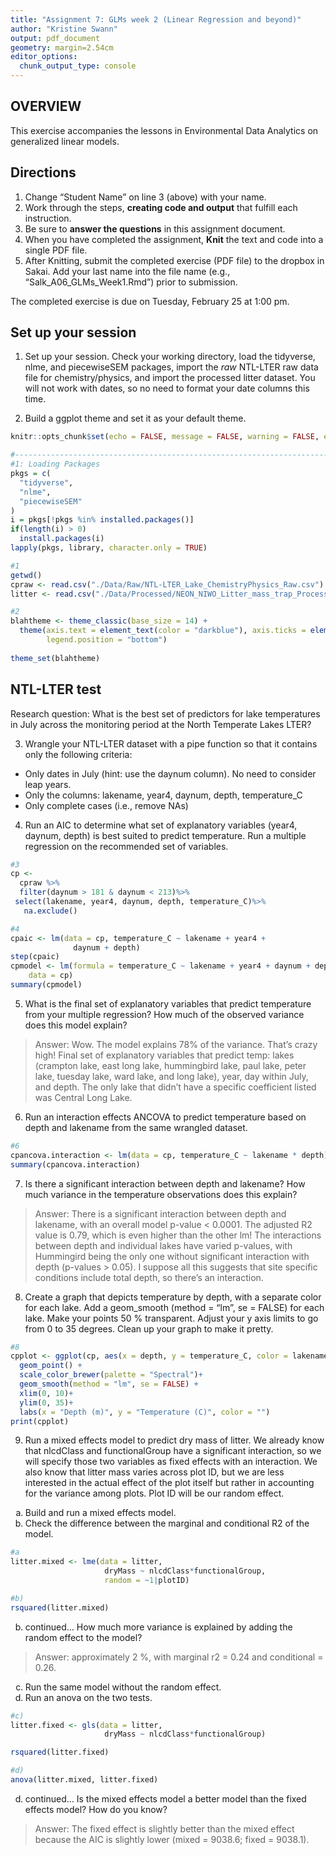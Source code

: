 ```yaml
---
title: "Assignment 7: GLMs week 2 (Linear Regression and beyond)"
author: "Kristine Swann"
output: pdf_document
geometry: margin=2.54cm
editor_options: 
  chunk_output_type: console
---
```


## OVERVIEW

This exercise accompanies the lessons in Environmental Data Analytics on generalized linear models. 

## Directions
1. Change "Student Name" on line 3 (above) with your name.
3. Work through the steps, **creating code and output** that fulfill each instruction.
4. Be sure to **answer the questions** in this assignment document.
6. When you have completed the assignment, **Knit** the text and code into a single PDF file.
8. After Knitting, submit the completed exercise (PDF file) to the dropbox in Sakai. Add your last name into the file name (e.g., "Salk_A06_GLMs_Week1.Rmd") prior to submission.

The completed exercise is due on Tuesday, February 25 at 1:00 pm.

## Set up your session 
1. Set up your session. Check your working directory, load the tidyverse, nlme, and piecewiseSEM packages, import the *raw* NTL-LTER raw data file for chemistry/physics, and import the processed litter dataset. You will not work with dates, so no need to format your date columns this time.

2. Build a ggplot theme and set it as your default theme.

```r
knitr::opts_chunk$set(echo = FALSE, message = FALSE, warning = FALSE, eval=TRUE)
```

```r
#-------------------------------------------------------------------------------------------------
#1: Loading Packages
pkgs = c(
  "tidyverse",
  "nlme",
  "piecewiseSEM"
)
i = pkgs[!pkgs %in% installed.packages()]
if(length(i) > 0)
  install.packages(i)
lapply(pkgs, library, character.only = TRUE)

```

```r

#1
getwd()
cpraw <- read.csv("./Data/Raw/NTL-LTER_Lake_ChemistryPhysics_Raw.csv")
litter <- read.csv("./Data/Processed/NEON_NIWO_Litter_mass_trap_Processed.csv")

#2
blahtheme <- theme_classic(base_size = 14) +
  theme(axis.text = element_text(color = "darkblue"), axis.ticks = element_line(colour = 'darkseagreen4', size = 2, linetype = 'dashed'), axis.ticks.length = unit(1, "cm"),
        legend.position = "bottom")
  
theme_set(blahtheme)       

```


## NTL-LTER test
Research question: What is the best set of predictors for lake temperatures in July across the monitoring period at the North Temperate Lakes LTER? 

3. Wrangle your NTL-LTER dataset with a pipe function so that it contains only the following criteria: 

* Only dates in July (hint: use the daynum column). No need to consider leap years.
* Only the columns: lakename, year4, daynum, depth, temperature_C
* Only complete cases (i.e., remove NAs)

4. Run an AIC to determine what set of explanatory variables (year4, daynum, depth) is best suited to predict temperature. Run a multiple regression on the recommended set of variables. 

```r
#3
cp <- 
  cpraw %>%
  filter(daynum > 181 & daynum < 213)%>%
 select(lakename, year4, daynum, depth, temperature_C)%>%
   na.exclude()

#4
cpaic <- lm(data = cp, temperature_C ~ lakename + year4 + 
              daynum + depth)
step(cpaic)
cpmodel <- lm(formula = temperature_C ~ lakename + year4 + daynum + depth, 
    data = cp)
summary(cpmodel)
```

5. What is the final set of explanatory variables that predict temperature from your multiple regression? How much of the observed variance does this model explain?

> Answer: Wow. The model explains 78% of the variance. That's crazy high! Final set of explanatory variables that predict temp: lakes (crampton lake, east long lake, hummingbird lake, paul lake, peter lake, tuesday lake, ward lake, and long lake), year, day within July, and depth. The only lake that didn't have a specific coefficient listed was Central Long Lake. 

6. Run an interaction effects ANCOVA to predict temperature based on depth and lakename from the same wrangled dataset.

```r
#6
cpancova.interaction <- lm(data = cp, temperature_C ~ lakename * depth)
summary(cpancova.interaction)
```

7. Is there a significant interaction between depth and lakename? How much variance in the temperature observations does this explain?

> Answer: There is a significant interaction between depth and lakename, with an overall model p-value < 0.0001. The adjusted R2 value is 0.79, which is even higher than the other lm! The interactions between depth and individual lakes have varied p-values, with Hummingird being the only one without significant interaction with depth (p-values > 0.05). I suppose all this suggests that site specific conditions include total depth, so there's an interaction. 

8. Create a graph that depicts temperature by depth, with a separate color for each lake. Add a geom_smooth (method = "lm", se = FALSE) for each lake. Make your points 50 % transparent. Adjust your y axis limits to go from 0 to 35 degrees. Clean up your graph to make it pretty. 

```r
#8
cpplot <- ggplot(cp, aes(x = depth, y = temperature_C, color = lakename)) + 
  geom_point() + 
  scale_color_brewer(palette = "Spectral")+
  geom_smooth(method = "lm", se = FALSE) +
  xlim(0, 10)+
  ylim(0, 35)+
  labs(x = "Depth (m)", y = "Temperature (C)", color = "")
print(cpplot)
```

9. Run a mixed effects model to predict dry mass of litter. We already know that nlcdClass and functionalGroup have a significant interaction, so we will specify those two variables as fixed effects with an interaction. We also know that litter mass varies across plot ID, but we are less interested in the actual effect of the plot itself but rather in accounting for the variance among plots. Plot ID will be our random effect.

a. Build and run a mixed effects model.
b. Check the difference between the marginal and conditional R2 of the model. 

```r
#a
litter.mixed <- lme(data = litter,
                     dryMass ~ nlcdClass*functionalGroup, 
                     random = ~1|plotID) 

#b)
rsquared(litter.mixed)

```

b. continued... How much more variance is explained by adding the random effect to the model? 

> Answer: approximately 2 %, with marginal r2 = 0.24 and conditional = 0.26. 

c. Run the same model without the random effect.
d. Run an anova on the two tests. 
```r
#c) 
litter.fixed <- gls(data = litter,
                     dryMass ~ nlcdClass*functionalGroup) 

rsquared(litter.fixed)

#d)
anova(litter.mixed, litter.fixed)

```

d. continued... Is the mixed effects model a better model than the fixed effects model? How do you know?

> Answer: The fixed effect is slightly better than the mixed effect because the AIC is slightly lower (mixed = 9038.6; fixed = 9038.1). 